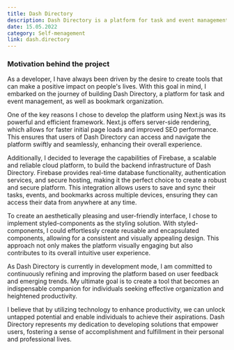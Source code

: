 ```yaml
---
title: Dash Directory
description: Dash Directory is a platform for task and event management, as well as bookmark organization. With its intuitive UI, it simplifies self-management and enhances productivity. Dash Directory empowers users to stay organized and focused on their goals. In development mode.
date: 15.05.2022
category: Self-menagement
link: dash.directory
---
```


### Motivation behind the project

As a developer, I have always been driven by the desire to create tools that can make a positive impact on people's lives. With this goal in mind, I embarked on the journey of building Dash Directory, a platform for task and event management, as well as bookmark organization.

One of the key reasons I chose to develop the platform using Next.js was its powerful and efficient framework. Next.js offers server-side rendering, which allows for faster initial page loads and improved SEO performance. This ensures that users of Dash Directory can access and navigate the platform swiftly and seamlessly, enhancing their overall experience.

Additionally, I decided to leverage the capabilities of Firebase, a scalable and reliable cloud platform, to build the backend infrastructure of Dash Directory. Firebase provides real-time database functionality, authentication services, and secure hosting, making it the perfect choice to create a robust and secure platform. This integration allows users to save and sync their tasks, events, and bookmarks across multiple devices, ensuring they can access their data from anywhere at any time.

To create an aesthetically pleasing and user-friendly interface, I chose to implement styled-components as the styling solution. With styled-components, I could effortlessly create reusable and encapsulated components, allowing for a consistent and visually appealing design. This approach not only makes the platform visually engaging but also contributes to its overall intuitive user experience.

As Dash Directory is currently in development mode, I am committed to continuously refining and improving the platform based on user feedback and emerging trends. My ultimate goal is to create a tool that becomes an indispensable companion for individuals seeking effective organization and heightened productivity.

I believe that by utilizing technology to enhance productivity, we can unlock untapped potential and enable individuals to achieve their aspirations. Dash Directory represents my dedication to developing solutions that empower users, fostering a sense of accomplishment and fulfillment in their personal and professional lives.
